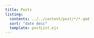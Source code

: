 ```yaml
---
title: Posts
listing:
  contents: ../../content/post/*/*.qmd
  sort: "date desc"
  template: postList.ejs
---
```


